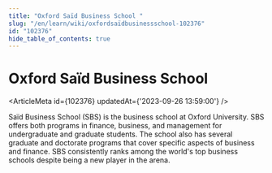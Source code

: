 ```yaml
---
title: "Oxford Saïd Business School "
slug: "/en/learn/wiki/oxfordsaïdbusinessschool-102376"
id: "102376"
hide_table_of_contents: true
---
```



# Oxford Saïd Business School 

<ArticleMeta id={102376} updatedAt={'2023-09-26 13:59:00'} />
<div className='border-solid border-b border-t-0 my-4 border-[var(--ifm-color-gray-300)]' />

Saïd Business School (SBS) is the business school at Oxford University. SBS offers both programs in finance, business, and management for undergraduate and graduate students. The school also has several graduate and doctorate programs that cover specific aspects of business and finance. SBS consistently ranks among the world's top business schools despite being a new player in the arena.
